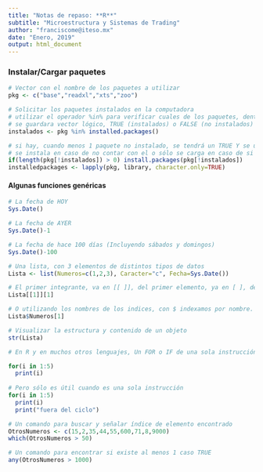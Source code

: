 ```yaml
---
title: "Notas de repaso: **R**"
subtitle: "Microestructura y Sistemas de Trading"
author: "franciscome@iteso.mx"
date: "Enero, 2019"
output: html_document
---
```


### Instalar/Cargar paquetes

```r

# Vector con el nombre de los paquetes a utilizar
pkg <- c("base","readxl","xts","zoo")

# Solicitar los paquetes instalados en la computadora
# utilizar el operador %in% para verificar cuales de los paquetes, dentro de "pkg" estan instalados
# se guardara vector lógico, TRUE (instalados) o FALSE (no instalados) de la misma longitud que "pkg"
instalados <- pkg %in% installed.packages()

# si hay, cuando menos 1 paquete no instalado, se tendrá un TRUE Y se usará para seleccionar de "pkg"
# se instala en caso de no contar con el o sólo se carga en caso de si tenerlo ya instalado
if(length(pkg[!instalados]) > 0) install.packages(pkg[!instalados])
installedpackages <- lapply(pkg, library, character.only=TRUE)
```

#### Algunas funciones genéricas

```r

# La fecha de HOY
Sys.Date()

# La fecha de AYER
Sys.Date()-1

# La fecha de hace 100 días (Incluyendo sábados y domingos)
Sys.Date()-100

# Una lista, con 3 elementos de distintos tipos de datos
Lista <- list(Numeros=c(1,2,3), Caracter="c", Fecha=Sys.Date())

# El primer integrante, va en [[ ]], del primer elemento, ya en [ ], de la lista
Lista[[1]][1]

# O utilizando los nombres de los indices, con $ indexamos por nombre.
Lista$Numeros[1]

# Visualizar la estructura y contenido de un objeto
str(Lista)

# En R y en muchos otros lenguajes, Un FOR o IF de una sola instrucción no necesita paréntesis

for(i in 1:5)
  print(i)
  
# Pero sólo es útil cuando es una sola instrucción
for(i in 1:5)
  print(i)
  print("fuera del ciclo")

# Un comando para buscar y señalar índice de elemento encontrado
OtrosNumeros <- c(15,2,35,44,55,600,71,8,9000)
which(OtrosNumeros > 50)

# Un comando para encontrar si existe al menos 1 caso TRUE
any(OtrosNumeros > 1000)

```
